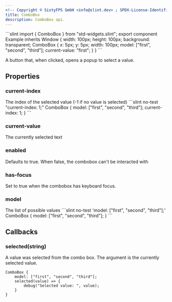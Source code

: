 ```yaml
---
<!-- Copyright © SixtyFPS GmbH <info@slint.dev> ; SPDX-License-Identifier: MIT -->
title: ComboBox
description: ComboBox api.
---
```



<CodeSnippetMD imagePath="/src/assets/generated/std-widget-combobox-example.png" scale="3" imageWidth="110" imageHeight="35"  imageAlt='combobox example'>
```slint
import { ComboBox } from "std-widgets.slint";
export component Example inherits Window {
    width: 100px;
    height: 100px;
    background: transparent;
    ComboBox {
        x: 5px; y: 5px;
        width: 100px;
        model: ["first", "second", "third"];
        current-value: "first";
    }
}
```
</CodeSnippetMD>

A button that, when clicked, opens a popup to select a value.

## Properties

### current-index
<SlintProperty propName="current-index" typeName="int" defaultValue="-1" propertyVisibility="in-out">
The index of the selected value (-1 if no value is selected)
```slint no-test "current-index: 1;"
ComboBox {
    model: ["first", "second", "third"];
    current-index: 1;
}
```
</SlintProperty>

### current-value
<SlintProperty propName="current-value" typeName="string" defaultValue='""' propertyVisibility="in-out">
The currently selected text
</SlintProperty>

### enabled
<SlintProperty propName="enabled" typeName="bool" defaultValue="true">
Defaults to true. When false, the combobox can't be interacted with
</SlintProperty>

### has-focus
<SlintProperty propName="has-focus" typeName="bool" defaultValue="false" propertyVisibility="out">
Set to true when the combobox has keyboard focus.
</SlintProperty>

### model
<SlintProperty propName="model" typeName="[string]" defaultValue="[]">
The list of possible values
```slint no-test 'model: ["first", "second", "third"];'
ComboBox {
    model: ["first", "second", "third"];
}
```
</SlintProperty>


## Callbacks

### selected(string)
A value was selected from the combo box. The argument is the currently selected value.

```slint no-test {3-5}
ComboBox {
    model: ["first", "second", "third"];
    selected(value) => {
        debug("Selected value: ", value);
    }
}
```
